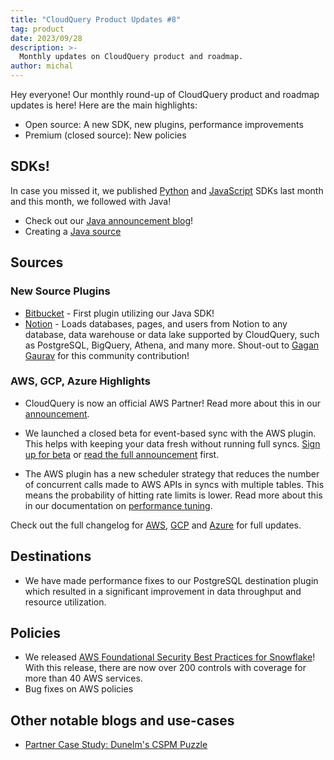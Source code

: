 ```yaml
---
title: "CloudQuery Product Updates #8"
tag: product
date: 2023/09/28
description: >-
  Monthly updates on CloudQuery product and roadmap.
author: michal
---
```



<BlogHeader/>

Hey everyone! Our monthly round-up of CloudQuery product and roadmap updates is here! Here are the main highlights:

- Open source: A new SDK, new plugins, performance improvements
- Premium (closed source): New policies

## SDKs!

In case you missed it, we published [Python](/blog/announcing-cloudquery-python-sdk) and [JavaScript](/blog/announcing-cloudquery-javascript-sdk) SDKs last month and this month, we followed with Java!

- Check out our [Java announcement blog](/blog/announcing-cloudquery-java-sdk)!
- Creating a [Java source](/docs/developers/creating-new-plugin/java-source)

## Sources

### New Source Plugins

- [Bitbucket](https://hub.cloudquery.io/plugins/source/cloudquery/bitbucket) - First plugin utilizing our Java SDK!
- [Notion](https://github.com/cloudquery/cloudquery/tree/main/plugins/source/notion) - Loads databases, pages, and users from Notion to any database, data warehouse or data lake supported by CloudQuery, such as PostgreSQL, BigQuery, Athena, and many more. Shout-out to 
[Gagan Gaurav](https://github.com/gagan-gaurav) for this community contribution!

### AWS, GCP, Azure Highlights

- CloudQuery is now an official AWS Partner! Read more about this in our [announcement](/blog/announcing-aws-partnership).

- We launched a closed beta for event-based sync with the AWS plugin. This helps with keeping your data fresh without running full syncs. [Sign up for beta](https://cloudquery.typeform.com/to/Dvdn6P2u) or [read the full announcement](/blog/announcing-cloudquery-aws-event-based-sync-beta) first.

- The AWS plugin has a new scheduler strategy that reduces the number of concurrent calls made to AWS APIs in syncs with multiple tables. This means the probability of hitting rate limits is lower. Read more about this in our documentation on [performance tuning](/docs/advanced-topics/performance-tuning#use-a-different-scheduler).

Check out the full changelog for [AWS](https://github.com/cloudquery/cloudquery/blob/97d86a5c282e587420c1abd714bb0218d9c86f5a/plugins/source/aws/CHANGELOG.md),
[GCP](https://github.com/cloudquery/cloudquery/blob/97d86a5c282e587420c1abd714bb0218d9c86f5a/plugins/source/gcp/CHANGELOG.md) and [Azure](https://github.com/cloudquery/cloudquery/blob/97d86a5c282e587420c1abd714bb0218d9c86f5a/plugins/source/azure/CHANGELOG.md)
for full updates.

## Destinations

- We have made performance fixes to our PostgreSQL destination plugin which resulted in a significant improvement in data throughput and resource utilization.

## Policies

- We released [AWS Foundational Security Best Practices for Snowflake](/blog/announcing-aws-fsbp-policies-snowflake)! With this release, there are now over 200 controls with coverage for more than 40 AWS services.
- Bug fixes on AWS policies

## Other notable blogs and use-cases

- [Partner Case Study: Dunelm's CSPM Puzzle](https://www.cloudquery.io/case-studies/dunelm-cspm-puzzle)
